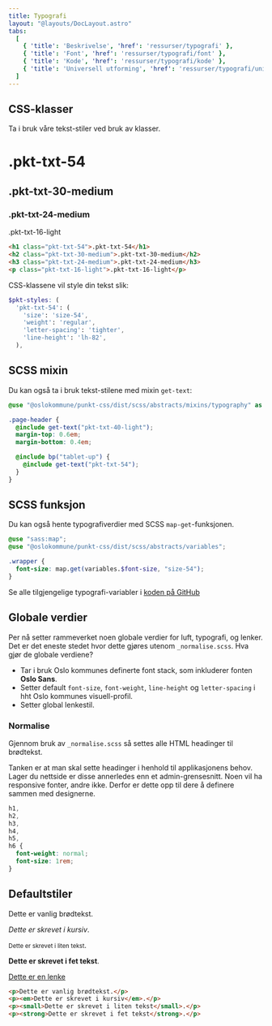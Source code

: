 ```yaml
---
title: Typografi
layout: "@layouts/DocLayout.astro"
tabs:
  [
    { 'title': 'Beskrivelse', 'href': 'ressurser/typografi' },
    { 'title': 'Font', 'href': 'ressurser/typografi/font' },
    { 'title': 'Kode', 'href': 'ressurser/typografi/kode' },
    { 'title': 'Universell utforming', 'href': 'ressurser/typografi/universell-utforming' },
  ]
---
```



## CSS-klasser

Ta i bruk våre tekst-stiler ved bruk av klasser. 

<CodeExample>
  <h1 class="pkt-txt-54">.pkt-txt-54</h1>
  <h2 class="pkt-txt-30-medium">.pkt-txt-30-medium</h2>
  <h3 class="pkt-txt-24-medium">.pkt-txt-24-medium</h3>
  <p class="pkt-txt-16-light">.pkt-txt-16-light</p>
</CodeExample>

```html
<h1 class="pkt-txt-54">.pkt-txt-54</h1>
<h2 class="pkt-txt-30-medium">.pkt-txt-30-medium</h2>
<h3 class="pkt-txt-24-medium">.pkt-txt-24-medium</h3>
<p class="pkt-txt-16-light">.pkt-txt-16-light</p>
```


CSS-klassene vil style din tekst slik:

```scss
$pkt-styles: (
  'pkt-txt-54': (
    'size': 'size-54',
    'weight': 'regular',
    'letter-spacing': 'tighter',
    'line-height': 'lh-82',
  ),
```

## SCSS mixin
Du kan også ta i bruk tekst-stilene med mixin `get-text`:

```scss
@use "@oslokommune/punkt-css/dist/scss/abstracts/mixins/typography" as *;

.page-header {
  @include get-text("pkt-txt-40-light");
  margin-top: 0.6em;
  margin-bottom: 0.4em;

  @include bp("tablet-up") {
    @include get-text("pkt-txt-54");
  }
}
```

## SCSS funksjon
Du kan også hente typografiverdier med SCSS `map-get`-funksjonen.

```scss
@use "sass:map";
@use "@oslokommune/punkt-css/dist/scss/abstracts/variables";

.wrapper {
  font-size: map.get(variables.$font-size, "size-54");
}
```

Se alle tilgjengelige typografi-variabler i [koden på GitHub](https://github.com/oslokommune/punkt/blob/main/packages/css/src/scss/abstracts/variables/_typography.scss)

## Globale verdier

Per nå setter rammeverket noen globale verdier for luft, typografi, og lenker. Det er det eneste stedet hvor dette gjøres utenom `_normalise.scss`. Hva gjør de globale verdiene?

- Tar i bruk Oslo kommunes definerte font stack, som inkluderer fonten **Oslo Sans**.
- Setter default `font-size`, `font-weight`, `line-height` og `letter-spacing` i hht Oslo kommunes visuell-profil.
- Setter global lenkestil.

### Normalise

Gjennom bruk av `_normalise.scss` så settes alle HTML headinger til brødtekst.

Tanken er at man skal sette headinger i henhold til applikasjonens behov. Lager du nettside er disse annerledes enn et admin-grensesnitt. Noen vil ha responsive fonter, andre ikke. Derfor er dette opp til dere å definere sammen med designerne.

```css
h1,
h2,
h3,
h4,
h5,
h6 {
  font-weight: normal;
  font-size: 1rem;
}
```

## Defaultstiler

<CodeExample>
  <p>Dette er vanlig brødtekst.</p>
  <p>
    <em>Dette er skrevet i kursiv</em>.
  </p>
  <p>
    <small>Dette er skrevet i liten tekst</small>.
  </p>
  <p>
    <strong>Dette er skrevet i fet tekst</strong>.
  </p>
  <p>
    <a href="#">Dette er en lenke</a>
  </p>
</CodeExample>

```html
<p>Dette er vanlig brødtekst.</p>
<p><em>Dette er skrevet i kursiv</em>.</p>
<p><small>Dette er skrevet i liten tekst</small>.</p>
<p><strong>Dette er skrevet i fet tekst</strong>.</p>
```



